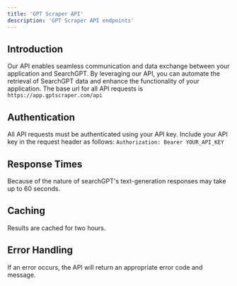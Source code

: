 ```yaml
---
title: 'GPT Scraper API'
description: 'GPT Scraper API endpoints'
---
```




## Introduction
Our API enables seamless communication and data exchange between your application and SearchGPT. By leveraging our API, you can automate the retrieval of SearchGPT data and enhance the functionality of your application.
The base url for all API requests is `https://app.gptscraper.com/api`

## Authentication
All API requests must be authenticated using your API key. Include your API key in the request header as follows: `Authorization: Bearer YOUR_API_KEY`

## Response Times
Because of the nature of searchGPT's text-generation responses may take up to 60 seconds.

## Caching
Results are cached for two hours.

## Error Handling
If an error occurs, the API will return an appropriate error code and message.
